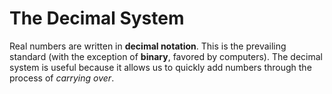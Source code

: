 # The Decimal System

Real numbers are written in **decimal notation**. This is the prevailing
standard (with the exception of **binary**, favored by computers). The
decimal system is useful because it allows us to quickly add numbers
through the process of _carrying over_.
